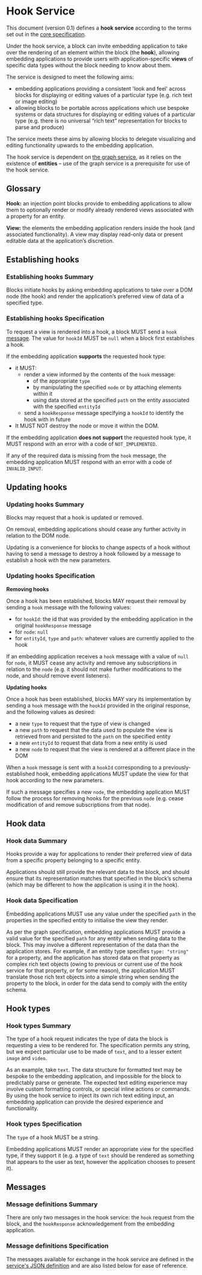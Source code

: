 # Hook Service

This document (version 0.1) defines a **hook service** according to the terms set out in the [core specification](https://blockprotocol.org/docs/spec/core).

Under the hook service, a block can invite embedding application to take over the rendering of an element within the block (the **hook**), allowing embedding applications to provide users with application-specific **views** of specific data types without the block needing to know about them.

The service is designed to meet the following aims:

- embedding applications providing a consistent 'look and feel' across blocks for displaying or editing values of a particular type (e.g. rich text or image editing)
- allowing blocks to be portable across applications which use bespoke systems or data structures for displaying or editing values of a particular type (e.g. there is no universal “rich text” representation for blocks to parse and produce)

The service meets these aims by allowing blocks to delegate visualizing and editing functionality upwards to the embedding application.

The hook service is dependent on [the graph service](https://blockprotocol.org/docs/spec/graph-service), as it relies on the existence of **entities** – use of the graph service is a prerequisite for use of the hook service.

## Glossary

**Hook:** an injection point blocks provide to embedding applications to allow them to optionally render or modify already rendered views associated with a property for an entity.

**View:** the elements the embedding application renders inside the hook (and associated functionality). A view may display read-only data or present editable data at the application’s discretion.

## Establishing hooks

### <Hidden>Establishing hooks </Hidden>Summary

Blocks initiate hooks by asking embedding applications to take over a DOM node (the hook) and render the application’s preferred view of data of a specified type.

### <Hidden>Establishing hooks </Hidden>Specification

To request a view is rendered into a hook, a block MUST send a `hook` [message](https://www.notion.so/Hook-service-spec-1fcc185dc67c4ce7ace06878a144977d). The value for `hookId` MUST be `null` when a block first establishes a hook.

If the embedding application **supports** the requested hook type:

- it MUST:
  - render a view informed by the contents of the `hook` message:
    - of the appropriate `type`
    - by manipulating the specified `node` or by attaching elements within it
    - using data stored at the specified `path` on the entity associated with the specified `entityId`
  - send a `hookResponse` message specifying a `hookId` to identify the hook with in future
- It MUST NOT destroy the node or move it within the DOM.

If the embedding application **does not** **support** the requested hook type, it MUST respond with an error with a code of `NOT_IMPLEMENTED`.

If any of the required data is missing from the `hook` message, the embedding application MUST respond with an error with a code of `INVALID_INPUT`.

## Updating hooks

### <Hidden>Updating hooks </Hidden>Summary

Blocks may request that a hook is updated or removed.

On removal, embedding applications should cease any further activity in relation to the DOM node.

Updating is a convenience for blocks to change aspects of a hook without having to send a message to destroy a hook followed by a message to establish a hook with the new parameters.

### <Hidden>Updating hooks </Hidden>Specification

**Removing hooks**

Once a hook has been established, blocks MAY request their removal by sending a `hook` message with the following values:

- for `hookId`: the id that was provided by the embedding application in the original `hookResponse` message
- for `node`: `null`
- for `entityId`, `type` and `path`: whatever values are currently applied to the hook

If an embedding application receives a `hook` message with a value of `null` for `node`, it MUST cease any activity and remove any subscriptions in relation to the `node` (e.g. it should not make further modifications to the node, and should remove event listeners).

**Updating hooks**

Once a hook has been established, blocks MAY vary its implementation by sending a `hook` message with the `hookId` provided in the original response, and the following values as desired:

- a new `type` to request that the type of view is changed
- a new `path` to request that the data used to populate the view is retrieved from and persisted to the `path` on the specified entity
- a new `entityId` to request that data from a new entity is used
- a new `node` to request that the view is rendered at a different place in the DOM

When a `hook` message is sent with a `hookId` corresponding to a previously-established hook, embedding applications MUST update the view for that hook according to the new parameters.

If such a message specifies a new `node`, the embedding application MUST follow the process for removing hooks for the previous `node` (e.g. cease modification of and remove subscriptions from that node).

## Hook data

### <Hidden>Hook data </Hidden>Summary

Hooks provide a way for applications to render their preferred view of data from a specific property belonging to a specific entity.

Applications should still provide the relevant data to the block, and should ensure that its representation matches that specified in the block’s schema (which may be different to how the application is using it in the hook).

### <Hidden>Hook data </Hidden>Specification

Embedding applications MUST use any value under the specified `path` in the properties in the specified entity to initialise the view they render.

As per the graph specification, embedding applications MUST provide a valid value for the specified `path` for any entity when sending data to the block. This may involve a different representation of the data than the application stores. For example, if an entity type specifies `type: "string"` for a property, and the application has stored data on that property as complex rich text objects (owing to previous or current use of the hook service for that property, or for some reason), the application MUST translate those rich text objects into a simple string when sending the property to the block, in order for the data send to comply with the entity schema.

## Hook types

### <Hidden>Hook types </Hidden>Summary

The type of a hook request indicates the type of data the block is requesting a view to be rendered for. The specification permits any string, but we expect particular use to be made of `text`, and to a lesser extent `image` and `video`.

As an example, take `text`. The data structure for formatted text may be bespoke to the embedding application, and impossible for the block to predictably parse or generate. The expected text editing experience may involve custom formatting controls, or special inline actions or commands. By using the hook service to inject its own rich text editing input, an embedding application can provide the desired experience and functionality.

### <Hidden>Hook types </Hidden>Specification

The `type` of a hook MUST be a string.

Embedding applications MUST render an appropriate view for the specified type, if they support it (e.g. a type of `text` should be rendered as something that appears to the user as text, however the application chooses to present it).

## Messages

### <Hidden>Message definitions </Hidden>Summary

There are only two messages in the hook service: the `hook` request from the block, and the `hookResponse` acknowledgement from the embedding application.

### <Hidden>Message definitions </Hidden>Specification

The messages available for exchange in the hook service are defined in the [service's JSON definition](https://github.com/blockprotocol/blockprotocol/blob/main/packages/%40blockprotocol/hook/src/hook-service.json#L5) and are also
listed below for ease of reference.

<HookServiceMessageList />
